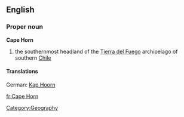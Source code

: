 {{wikipedia}}
==English==
===Proper noun===
'''Cape Horn'''
# the southernmost headland of the [[Tierra del Fuego]] archipelago of southern [[Chile]]
====Translations====
German: [[Kap Hoorn]] {{n}}
[[Category:Geography]]

[[fr:Cape Horn]]